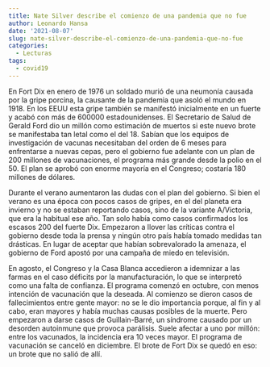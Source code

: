 ```yaml
---
title: Nate Silver describe el comienzo de una pandemia que no fue
author: Leonardo Hansa
date: '2021-08-07'
slug: nate-silver-describe-el-comienzo-de-una-pandemia-que-no-fue
categories:
  - Lecturas
tags:
  - covid19
---
```


En Fort Dix en enero de 1976 un soldado murió de una neumonía causada por la gripe porcina, la causante de la pandemia que asoló el mundo en 1918. En los EEUU esta gripe también se manifestó inicialmente en un fuerte y acabó con más de 600000 estadounidenses. El Secretario de Salud de Gerald Ford dio un millón como estimación de muertos si este nuevo brote se manifestaba tan letal como el del 18. Sabían que los equipos de investigación de vacunas necesitaban del orden de 6 meses para enfrentarse a nuevas cepas, pero el gobierno fue adelante con un plan de 200 millones de vacunaciones, el programa más grande desde la polio en el 50. El plan se aprobó con enorme mayoría en el Congreso; costaría 180 millones de dólares.

Durante el verano aumentaron las dudas con el plan del gobierno. Si bien el verano es una época con pocos casos de gripes, en el del planeta era invierno y no se estaban reportando casos, sino de la variante A/Victoria, que era la habitual ese año. Tan solo había como casos confirmados los escasos 200 del fuerte Dix. Empezaron a llover las críticas contra el gobierno desde toda la prensa y ningún otro país había tomado medidas tan drásticas. En lugar de aceptar que habían sobrevalorado la amenaza, el gobierno de Ford apostó por una campaña de miedo en televisión.

En agosto, el Congreso y la Casa Blanca accedieron a idemnizar a las farmas en el caso déficits por la manufacturación, lo que se interpretó como una falta de confianza. El programa comenzó en octubre, con menos intención de vacunación que la deseada. Al comienzo se dieron casos de fallecimientos entre gente mayor: no se le dio importancia porque, al fin y al cabo, eran mayores y había muchas causas posibles de la muerte. Pero empezaron a darse casos de Guillain-Barré, un síndrome causado por un desorden autoinmune que provoca parálisis. Suele afectar a uno por millón: entre los vacunados, la incidencia era 10 veces mayor. El programa de vacunación se canceló en diciembre. El brote de Fort Dix se quedó en eso: un brote que no salió de allí.
